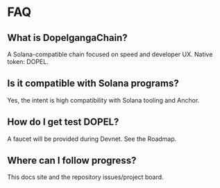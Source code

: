 # FAQ

## What is DopelgangaChain?
A Solana-compatible chain focused on speed and developer UX. Native token: DOPEL.

## Is it compatible with Solana programs?
Yes, the intent is high compatibility with Solana tooling and Anchor.

## How do I get test DOPEL?
A faucet will be provided during Devnet. See the Roadmap.

## Where can I follow progress?
This docs site and the repository issues/project board.
